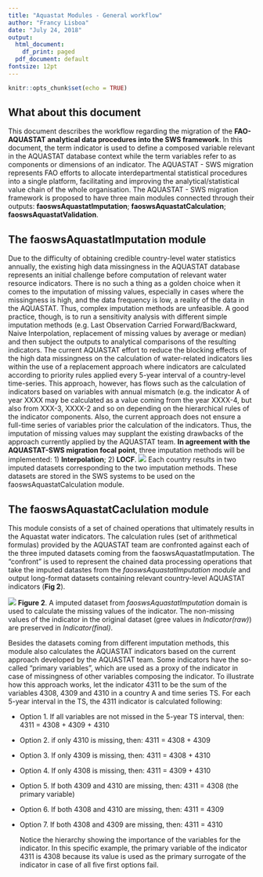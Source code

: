 ```yaml
---
title: "Aquastat Modules - General workflow"
author: "Francy Lisboa"
date: "July 24, 2018"
output:
  html_document:
    df_print: paged
  pdf_document: default
fontsize: 12pt
---
```


```r
knitr::opts_chunk$set(echo = TRUE)
```

## What about this document

  This document describes the workflow regarding the migration of the **FAO-AQUASTAT analytical data procedures into the SWS framework**. In this document, the term indicator is used to define a composed variable relevant in the AQUASTAT database context while the term variables refer to as components or dimensions of an indicator.
  The AQUASTAT - SWS migration represents FAO efforts to allocate interdepartmental statistical procedures into a single platform, facilitating and improving the analytical/statistical value chain of the whole organisation. The AQUASTAT - SWS migration framework is proposed to have three main modules connected through their outputs: **faoswsAquastatImputation**; **faoswsAquastatCalculation**; **faoswsAquastatValidation**.


## The faoswsAquastatImputation module

  Due to the difficulty of obtaining credible country-level water statistics annually, the existing high data missingness in the AQUASTAT database represents an initial challenge before computation of relevant water resource indicators.  There is no such a thing as a golden choice when it comes to the imputation of missing values, especially in cases where the missingness is high, and the data frequency is low, a reality of the data in the AQUASTAT. Thus, complex imputation methods are unfeasible.   A good practice, though, is to run a sensitivity analysis with different simple imputation methods (e.g. Last Observation Carried Forward/Backward, Naive Interpolation, replacement of missing values by average or median) and then subject the outputs to analytical comparisons of the resulting indicators. 
  The current AQUASTAT effort to reduce the blocking effects of the high data missingness on the calculation of water-related indicators lies within the use of a replacement approach where indicators are calculated according to priority rules applied every 5-year interval of a country-level time-series. This approach, however, has flows such as the calculation of indicators based on variables with annual mismatch (e.g. the indicator A of year XXXX may be calculated as a value coming from the year XXXX-4, but also from XXX-3, XXXX-2 and so on depending on the hierarchical rules of the indicator components. Also, the current approach does not ensure a full-time series of variables prior the calculation of the indicators.
  Thus, the imputation of missing values may supplant the existing drawbacks of the approach currently applied by the AQUASTAT team. **In agreement with the AQUASTAT-SWS migration focal point**,  three imputation methods will be implemented: 1) **Interpolation**; 2) **LOCF**.
   ![](C:/Users/LISBOAF/Documents/github/Aquastat/Figs/Imputation framework.png)
     Each country results in two imputed datasets corresponding to the two imputation methods. These datasets are stored in the SWS systems to be used on the faoswsAquastatCalculation module.
   
   
   
## The faoswsAquastatCaclulation module
   This module consists of a set of chained operations that ultimately results in the Aquastat water indicators. The calculation rules (set of arithmetical formulas) provided by the AQUASTAT team are confronted against each of the three imputed datasets coming from the faoswsAquastatImputation. The "confront" is used to represent the chained data processing operations that take the imputed datastes from the *faoswsAquastatImputation module* and output long-format datasets containing relevant country-level AQUASTAT indicators (**Fig 2**).
   
   
 ![](C:/Users/LISBOAF/Documents/github/Aquastat/Figs/calculation_process.png)
 **Figure 2**. A imputed dataset from *faoswsAquastatImputation* domain is used to calculate the missing values of the indicator. The non-missing values of the indicator in the original dataset (gree values in *Indicator(raw)*) are preserved in *Indicator(final)*.
 
 
 
   
   Besides the datasets coming from different imputation methods, this module also calculates the AQUASTAT indicators based on the current approach developed by the AQUASTAT team. Some indicators have the so-called "primary variables", which are used as a proxy of the indicator in case of missingness of other variables composing the indicator. To illustrate how this approach works, let the indicator 4311 to be the sum of the variables 4308, 4309 and 4310 in a country A and time series TS. For each 5-year interval in  the TS, the 4311 indicator is calculated following:

* Option 1. If all  variables are not missed in the 5-year TS interval, then:
                    4311 = 4308 + 4309 + 4310
* Option 2. if  only 4310 is missing, then:
                    4311 = 4308 + 4309 
* Option 3. If only 4309 is missing, then:
                    4311 = 4308 + 4310
* Option 4. If only 4308 is missing, then:
                    4311 = 4309 + 4310
* Option 5. If both 4309 and 4310 are missing, then:
                    4311 = 4308    (the primary variable)
* Option 6. If both 4308 and 4310 are missing, then:
                    4311 = 4309    
* Option 7. If both 4308 and 4309 are missing, then:
                    4311 = 4310  

   Notice the hierarchy showing the importance of the variables for the indicator. In this specific example, the primary variable of the indicator 4311 is 4308 because its value is used as the primary surrogate of the indicator in case of all five first options fail.
   
   
